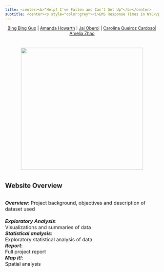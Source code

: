 ```yaml
---
title: <center><b>“Help! I’ve Fallen and Can’t Get Up”</b></center>
subtitle: <center><p style="color:grey"><i>EMS Response Times in NYC</p></i></center>
---
```

<center>[Bing Bing Guo](https://bg2645.github.io/) | [Amanda Howarth](https://amandahowarth.github.io/) | [Jai Oberoi](https://jaioberoi.github.io/) | [Carolina Queiroz Cardoso](https://cq2207.github.io/)| [Amelia Zhao](https://amzhao.github.io/)</center>

# 
# 

<center>

<img src="images/help_meme.jpg" width="400px" height="auto">

</center>


#

<h2> Website Overview </h2>

<br>
<font size="3">
<i><b>Overview</b></i>: Project background, objectives and description of dataset used</br> <br>
<i><b>Exploratory Analysis</b></i>: </br> Visualizations and summaries of data<br>
<i><b>Statistical analysis</b></i>: </br> Exploratory statistical analysis of data<br>
<i><b>Report</b></i>: </br> Full project report <br>
<i><b>Map it!</b></i>: </br> Spatial analysis <br>
</font>





